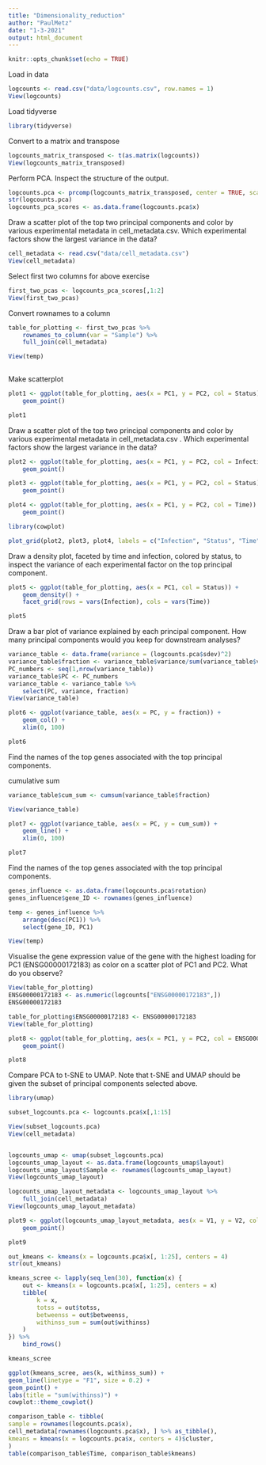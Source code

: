 ```yaml
---
title: "Dimensionality_reduction"
author: "PaulMetz"
date: "1-3-2021"
output: html_document
---
```


```r
knitr::opts_chunk$set(echo = TRUE)
```

Load in data

```r
logcounts <- read.csv("data/logcounts.csv", row.names = 1)
View(logcounts)

```

Load tidyverse

```r
library(tidyverse)
```

Convert to a matrix and transpose

```r
logcounts_matrix_transposed <- t(as.matrix(logcounts))
View(logcounts_matrix_transposed)
```

Perform PCA. Inspect the structure of the output.

```r

logcounts.pca <- prcomp(logcounts_matrix_transposed, center = TRUE, scale = FALSE)
str(logcounts.pca)
logcounts_pca_scores <- as.data.frame(logcounts.pca$x)
```

Draw a scatter plot of the top two principal components and color by various experimental metadata in cell_metadata.csv. Which experimental factors show the largest variance in the data?

```r
cell_metadata <- read.csv("data/cell_metadata.csv")
View(cell_metadata)
```

Select first two columns for above exercise

```r
first_two_pcas <- logcounts_pca_scores[,1:2]
View(first_two_pcas)
```

Convert rownames to a column

```r
table_for_plotting <- first_two_pcas %>% 
    rownames_to_column(var = "Sample") %>%
    full_join(cell_metadata)

View(temp)    
        
```

Make scatterplot

```r

plot1 <- ggplot(table_for_plotting, aes(x = PC1, y = PC2, col = Status)) +
    geom_point()

plot1
```

Draw a scatter plot of the top two principal components and color by various experimental metadata
in cell_metadata.csv . Which experimental factors show the largest variance in the data?

```r

plot2 <- ggplot(table_for_plotting, aes(x = PC1, y = PC2, col = Infection)) +
    geom_point()

plot3 <- ggplot(table_for_plotting, aes(x = PC1, y = PC2, col = Status)) +
    geom_point()

plot4 <- ggplot(table_for_plotting, aes(x = PC1, y = PC2, col = Time)) +
    geom_point()

library(cowplot)

plot_grid(plot2, plot3, plot4, labels = c("Infection", "Status", "Time"), ncol = 1, nrow = 3)


```

Draw a density plot, faceted by time and infection, colored by status, to inspect the variance of each
experimental factor on the top principal component.

```r
plot5 <- ggplot(table_for_plotting, aes(x = PC1, col = Status)) +
    geom_density() +
    facet_grid(rows = vars(Infection), cols = vars(Time))

plot5
```

Draw a bar plot of variance explained by each principal component. How many principal components
would you keep for downstream analyses?


```r
variance_table <- data.frame(variance = (logcounts.pca$sdev)^2)
variance_table$fraction <- variance_table$variance/sum(variance_table$variance)
PC_numbers <- seq(1,nrow(variance_table))
variance_table$PC <- PC_numbers
variance_table <- variance_table %>%
    select(PC, variance, fraction)
View(variance_table)

plot6 <- ggplot(variance_table, aes(x = PC, y = fraction)) +
    geom_col() +
    xlim(0, 100)

plot6

```

Find the names of the top genes associated with the top principal components.

cumulative sum

```r

variance_table$cum_sum <- cumsum(variance_table$fraction)

View(variance_table)

plot7 <- ggplot(variance_table, aes(x = PC, y = cum_sum)) +
    geom_line() +
    xlim(0, 100)

plot7

```

Find the names of the top genes associated with the top principal components.


```r
genes_influence <- as.data.frame(logcounts.pca$rotation)
genes_influence$gene_ID <- rownames(genes_influence)

temp <- genes_influence %>%
    arrange(desc(PC1)) %>%
    select(gene_ID, PC1)

View(temp)
```


Visualise the gene expression value of the gene with the highest loading for PC1 (ENSG00000172183) as color on a scatter plot of PC1 and PC2. What do you observe?


```r
View(table_for_plotting)
ENSG00000172183 <- as.numeric(logcounts["ENSG00000172183",])
ENSG00000172183

table_for_plotting$ENSG00000172183 <- ENSG00000172183
View(table_for_plotting)

plot8 <- ggplot(table_for_plotting, aes(x = PC1, y = PC2, col = ENSG00000172183)) +
    geom_point()

plot8
```

Compare PCA to t-SNE to UMAP. Note that t-SNE and UMAP should be given the subset of principal
components selected above.


```r
library(umap)

subset_logcounts.pca <- logcounts.pca$x[,1:15]

View(subset_logcounts.pca)
View(cell_metadata)


logcounts_umap <- umap(subset_logcounts.pca)
logcounts_umap_layout <- as.data.frame(logcounts_umap$layout)
logcounts_umap_layout$Sample <- rownames(logcounts_umap_layout)
View(logcounts_umap_layout)

logcounts_umap_layout_metadata <- logcounts_umap_layout %>%
    full_join(cell_metadata)
View(logcounts_umap_layout_metadata)

plot9 <- ggplot(logcounts_umap_layout_metadata, aes(x = V1, y = V2, col = Time)) +
    geom_point()

plot9

```


```r
out_kmeans <- kmeans(x = logcounts.pca$x[, 1:25], centers = 4)
str(out_kmeans)
```



```r
kmeans_scree <- lapply(seq_len(30), function(x) {
    out <- kmeans(x = logcounts.pca$x[, 1:25], centers = x)
    tibble(
        k = x,
        totss = out$totss,
        betweenss = out$betweenss,
        withinss_sum = sum(out$withinss)
    )
}) %>%
    bind_rows()

kmeans_scree


```



```r
ggplot(kmeans_scree, aes(k, withinss_sum)) +
geom_line(linetype = "F1", size = 0.2) +
geom_point() +
labs(title = "sum(withinss)") +
cowplot::theme_cowplot()


```


```r
comparison_table <- tibble(
sample = rownames(logcounts.pca$x),
cell_metadata[rownames(logcounts.pca$x), ] %>% as_tibble(),
kmeans = kmeans(x = logcounts.pca$x, centers = 4)$cluster,
)
table(comparison_table$Time, comparison_table$kmeans)
```












